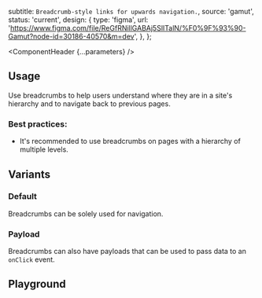 


  subtitle: `Breadcrumb-style links for upwards navigation.`,
  source: 'gamut',
  status: 'current',
  design: {
    type: 'figma',
    url: 'https://www.figma.com/file/ReGfRNillGABAj5SlITalN/%F0%9F%93%90-Gamut?node-id=30186-40570&m=dev',
  },
};

<Meta of={BreadcrumbStories} />

<ComponentHeader {...parameters} />

## Usage

Use breadcrumbs to help users understand where they are in a site's hierarchy and to navigate back to previous pages.

### Best practices:
- It's recommended to use breadcrumbs on pages with a hierarchy of multiple levels.

## Variants
### Default

Breadcrumbs can be solely used for navigation.

<Canvas of={BreadcrumbStories.Default} />

### Payload

Breadcrumbs can also have payloads that can be used to pass data to an `onClick` event.

<Canvas of={BreadcrumbStories.Payload} />

## Playground

<Canvas sourceState="shown">
  <Story of={BreadcrumbStories.Default} />
</Canvas>

<Controls />
